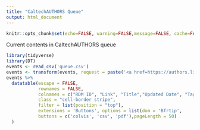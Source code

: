 ```yaml
---
title: "CaltechAUTHORS Queue"
output: html_document
---
```


```r
knitr::opts_chunk$set(echo=FALSE, warning=FALSE,message=FALSE, cache=FALSE)
```

Current contents in CaltechAUTHORS queue

```r
library(tidyverse)
library(DT)
events <- read_csv('queue.csv')
events <- transform(events, request = paste('<a href=https://authors.library.caltech.edu//communities/caltechauthors/requests/',request,'>',request,'</a>',sep=""))
events %>%
  datatable(escape = FALSE,
            rownames = FALSE, 
            colnames = c("RDM ID", "Link", "Title","Updated Date", "Tag"),
            class = "cell-border stripe", 
            filter = list(position = "top"),
            extensions = 'Buttons', options = list(dom = 'Bfrtip',
            buttons = c('colvis', 'csv', 'pdf'),pageLength = 50)
  )

```

